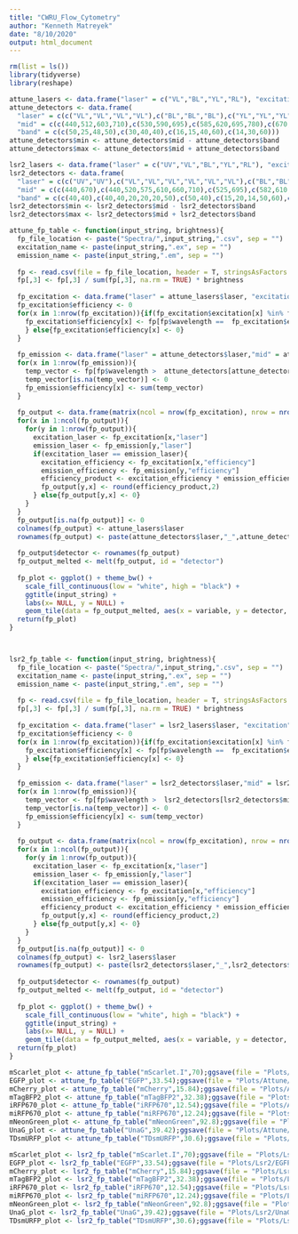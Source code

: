 ```yaml
---
title: "CWRU_Flow_Cytometry"
author: "Kenneth Matreyek"
date: "8/10/2020"
output: html_document
---
```


```r
rm(list = ls())
library(tidyverse)
library(reshape)

attune_lasers <- data.frame("laser" = c("VL","BL","YL","RL"), "excitation" = c(405,488,561,638))
attune_detectors <- data.frame(
  "laser" = c(c("VL","VL","VL","VL"),c("BL","BL","BL"),c("YL","YL","YL","YL"),c("RL","RL","RL")),
  "mid" = c(c(440,512,603,710),c(530,590,695),c(585,620,695,780),c(670,720,780)),
  "band" = c(c(50,25,48,50),c(30,40,40),c(16,15,40,60),c(14,30,60)))
attune_detectors$min <- attune_detectors$mid - attune_detectors$band
attune_detectors$max <- attune_detectors$mid + attune_detectors$band

lsr2_lasers <- data.frame("laser" = c("UV","VL","BL","YL","RL"), "excitation" = c(355,405,488,561,638))
lsr2_detectors <- data.frame(
  "laser" = c(c("UV","UV"),c("VL","VL","VL","VL","VL","VL"),c("BL","BL"),c("YL","YL","YL","YL","YL"),c("RL","RL","RL")),
  "mid" = c(c(440,670),c(440,520,575,610,660,710),c(525,695),c(582,610,670,710,780),c(660,710,780)),
  "band" = c(c(40,40),c(40,40,20,20,20,50),c(50,40),c(15,20,14,50,60),c(20,40,60)))
lsr2_detectors$min <- lsr2_detectors$mid - lsr2_detectors$band
lsr2_detectors$max <- lsr2_detectors$mid + lsr2_detectors$band

```

```r
attune_fp_table <- function(input_string, brightness){
  fp_file_location <- paste("Spectra/",input_string,".csv", sep = "")
  excitation_name <- paste(input_string,".ex", sep = "")
  emission_name <- paste(input_string,".em", sep = "")
  
  fp <- read.csv(file = fp_file_location, header = T, stringsAsFactors = F)
  fp[,3] <- fp[,3] / sum(fp[,3], na.rm = TRUE) * brightness
  
  fp_excitation <- data.frame("laser" = attune_lasers$laser, "excitation" = attune_lasers$excitation)
  fp_excitation$efficiency <- 0
  for(x in 1:nrow(fp_excitation)){if(fp_excitation$excitation[x] %in% fp$wavelength){
    fp_excitation$efficiency[x] <- fp[fp$wavelength ==  fp_excitation$excitation[x],excitation_name]
    } else{fp_excitation$efficiency[x] <- 0}
  }
  
  fp_emission <- data.frame("laser" = attune_detectors$laser,"mid" = attune_detectors$mid)
  for(x in 1:nrow(fp_emission)){
    temp_vector <- fp[fp$wavelength >  attune_detectors[attune_detectors$mid == fp_emission$mid[x],"min"] & fp$wavelength < attune_detectors[attune_detectors$mid == fp_emission$mid[x],"max"],emission_name]
    temp_vector[is.na(temp_vector)] <- 0
    fp_emission$efficiency[x] <- sum(temp_vector)
  }
  
  fp_output <- data.frame(matrix(ncol = nrow(fp_excitation), nrow = nrow(fp_emission)))
  for(x in 1:ncol(fp_output)){
    for(y in 1:nrow(fp_output)){
      excitation_laser <- fp_excitation[x,"laser"]
      emission_laser <- fp_emission[y,"laser"]
      if(excitation_laser == emission_laser){
        excitation_efficiency <- fp_excitation[x,"efficiency"]
        emission_efficiency <- fp_emission[y,"efficiency"]
        efficiency_product <- excitation_efficiency * emission_efficiency
        fp_output[y,x] <- round(efficiency_product,2)
      } else{fp_output[y,x] <- 0}
    }
  }
  fp_output[is.na(fp_output)] <- 0
  colnames(fp_output) <- attune_lasers$laser
  rownames(fp_output) <- paste(attune_detectors$laser,"_",attune_detectors$mid,"/",attune_detectors$band,sep="")
  
  fp_output$detector <- rownames(fp_output)
  fp_output_melted <- melt(fp_output, id = "detector")
  
  fp_plot <- ggplot() + theme_bw() + 
    scale_fill_continuous(low = "white", high = "black") +
    ggtitle(input_string) +
    labs(x= NULL, y = NULL) +
    geom_tile(data = fp_output_melted, aes(x = variable, y = detector, fill = value))
  return(fp_plot)
}



lsr2_fp_table <- function(input_string, brightness){
  fp_file_location <- paste("Spectra/",input_string,".csv", sep = "")
  excitation_name <- paste(input_string,".ex", sep = "")
  emission_name <- paste(input_string,".em", sep = "")
  
  fp <- read.csv(file = fp_file_location, header = T, stringsAsFactors = F)
  fp[,3] <- fp[,3] / sum(fp[,3], na.rm = TRUE) * brightness
  
  fp_excitation <- data.frame("laser" = lsr2_lasers$laser, "excitation" = lsr2_lasers$excitation)
  fp_excitation$efficiency <- 0
  for(x in 1:nrow(fp_excitation)){if(fp_excitation$excitation[x] %in% fp$wavelength){
    fp_excitation$efficiency[x] <- fp[fp$wavelength ==  fp_excitation$excitation[x],excitation_name]
    } else{fp_excitation$efficiency[x] <- 0}
  }
  
  fp_emission <- data.frame("laser" = lsr2_detectors$laser,"mid" = lsr2_detectors$mid)
  for(x in 1:nrow(fp_emission)){
    temp_vector <- fp[fp$wavelength >  lsr2_detectors[lsr2_detectors$mid == fp_emission$mid[x],"min"] & fp$wavelength < lsr2_detectors[lsr2_detectors$mid == fp_emission$mid[x],"max"],emission_name]
    temp_vector[is.na(temp_vector)] <- 0
    fp_emission$efficiency[x] <- sum(temp_vector)
  }
  
  fp_output <- data.frame(matrix(ncol = nrow(fp_excitation), nrow = nrow(fp_emission)))
  for(x in 1:ncol(fp_output)){
    for(y in 1:nrow(fp_output)){
      excitation_laser <- fp_excitation[x,"laser"]
      emission_laser <- fp_emission[y,"laser"]
      if(excitation_laser == emission_laser){
        excitation_efficiency <- fp_excitation[x,"efficiency"]
        emission_efficiency <- fp_emission[y,"efficiency"]
        efficiency_product <- excitation_efficiency * emission_efficiency
        fp_output[y,x] <- round(efficiency_product,2)
      } else{fp_output[y,x] <- 0}
    }
  }
  fp_output[is.na(fp_output)] <- 0
  colnames(fp_output) <- lsr2_lasers$laser
  rownames(fp_output) <- paste(lsr2_detectors$laser,"_",lsr2_detectors$mid,"/",lsr2_detectors$band,sep="")
  
  fp_output$detector <- rownames(fp_output)
  fp_output_melted <- melt(fp_output, id = "detector")
  
  fp_plot <- ggplot() + theme_bw() + 
    scale_fill_continuous(low = "white", high = "black") +
    ggtitle(input_string) +
    labs(x= NULL, y = NULL) +
    geom_tile(data = fp_output_melted, aes(x = variable, y = detector, fill = value))
  return(fp_plot)
}
```

```r
mScarlet_plot <- attune_fp_table("mScarlet.I",70);ggsave(file = "Plots/Attune/mScarlet_plot.pdf", mScarlet_plot, height = 4, width = 3)
EGFP_plot <- attune_fp_table("EGFP",33.54);ggsave(file = "Plots/Attune/EGFP_plot.pdf", EGFP_plot, height = 4, width = 3)
mCherry_plot <- attune_fp_table("mCherry",15.84);ggsave(file = "Plots/Attune/mCherry_plot.pdf", mCherry_plot, height = 4, width = 3)
mTagBFP2_plot <- attune_fp_table("mTagBFP2",32.38);ggsave(file = "Plots/Attune/mTagBFP2_plot.pdf", mTagBFP2_plot, height = 4, width = 3)
iRFP670_plot <- attune_fp_table("iRFP670",12.54);ggsave(file = "Plots/Attune/iRFP670_plot.pdf", iRFP670_plot, height = 4, width = 3)
miRFP670_plot <- attune_fp_table("miRFP670",12.24);ggsave(file = "Plots/Attune/miRFP670_plot.pdf", miRFP670_plot, height = 4, width = 3)
mNeonGreen_plot <- attune_fp_table("mNeonGreen",92.8);ggsave(file = "Plots/Attune/mNeonGreen_plot.pdf", mNeonGreen_plot, height = 4, width = 3)
UnaG_plot <- attune_fp_table("UnaG",39.42);ggsave(file = "Plots/Attune/UnaG_plot.pdf", UnaG_plot, height = 4, width = 3)
TDsmURFP_plot <- attune_fp_table("TDsmURFP",30.6);ggsave(file = "Plots/Attune/TDsmURFP_plot.pdf", TDsmURFP_plot, height = 4, width = 3)

mScarlet_plot <- lsr2_fp_table("mScarlet.I",70);ggsave(file = "Plots/Lsr2/mScarlet_plot.pdf", mScarlet_plot, height = 4, width = 3)
EGFP_plot <- lsr2_fp_table("EGFP",33.54);ggsave(file = "Plots/Lsr2/EGFP_plot.pdf", EGFP_plot, height = 4, width = 3)
mCherry_plot <- lsr2_fp_table("mCherry",15.84);ggsave(file = "Plots/Lsr2/mCherry_plot.pdf", mCherry_plot, height = 4, width = 3)
mTagBFP2_plot <- lsr2_fp_table("mTagBFP2",32.38);ggsave(file = "Plots/Lsr2/mTagBFP2_plot.pdf", mTagBFP2_plot, height = 4, width = 3)
iRFP670_plot <- lsr2_fp_table("iRFP670",12.54);ggsave(file = "Plots/Lsr2/iRFP670_plot.pdf", iRFP670_plot, height = 4, width = 3)
miRFP670_plot <- lsr2_fp_table("miRFP670",12.24);ggsave(file = "Plots/Lsr2/miRFP670_plot.pdf", miRFP670_plot, height = 4, width = 3)
mNeonGreen_plot <- lsr2_fp_table("mNeonGreen",92.8);ggsave(file = "Plots/Lsr2/mNeonGreen_plot.pdf", mNeonGreen_plot, height = 4, width = 3)
UnaG_plot <- lsr2_fp_table("UnaG",39.42);ggsave(file = "Plots/Lsr2/UnaG_plot.pdf", UnaG_plot, height = 4, width = 3)
TDsmURFP_plot <- lsr2_fp_table("TDsmURFP",30.6);ggsave(file = "Plots/Lsr2/TDsmURFP_plot.pdf", TDsmURFP_plot, height = 4, width = 3)
```
